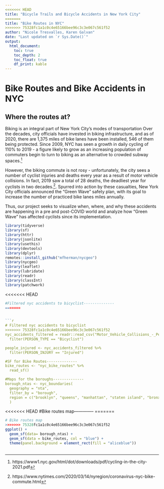 ```yaml
---
<<<<<<< HEAD
title: "Bicycle Trails and Bicycle Accidents in New York City"
=======
title: "Bike Routes in NYC"
>>>>>>> 75328fc1a1c0c4e65166bee96c3c3e067c561f52
author: "Nicole Tresvalles, Karen Galvan"
date: "Last updated on `r Sys.Date()`"
output:
  html_document:
    toc: true
    toc_depth: 2
    toc_float: true
    df_print: kable
---
```


<!--
Comments in HTML are like this! 
-->

# Bike Routes and Bike Accidents in NYC

## Where the routes at?


Biking is an integral part of New York City's modes of transportation Over the decades, city officials have invested in biking infrastructure, and as of 2020, there are 1,375 miles of bike lanes have been installed, 546 of them being protected. Since 2009, NYC has seen a growth in daily cycling of 110% to 2019 - a figure likely to grow as an increasing population of commuters begin to turn to biking as an alternative to crowded subway spaces.^[https://www1.nyc.gov/html/dot/downloads/pdf/cycling-in-the-city-2021.pdf] 

However, the biking commute is not rosy - unfortunately, the city sees a number of cyclist injuries and deaths every year as a result of motor vehicle collisions. In fact, 2019 saw a total of 28 deaths, the deadliest year for cyclists in two decades.^[https://www.nytimes.com/2020/03/14/nyregion/coronavirus-nyc-bike-commute.html]. Spurred into action by these casualties, New York City officials announced the “Green Wave” safety plan, with its goal to increase the number of practiced bike lanes miles annually. 

Thus, our project seeks to visualize when, where, and why these accidents are happening in a pre and post-COVID world and analyze how "Green Wave" has affected cyclists since its implementation. 

```r
library(tidyverse)
library(sf)
library(httr)
library(jsonlite)
library(usethis)
library(devtools)
library(dplyr)
remotes::install_github("mfherman/nycgeo")
library(nycgeo)
library(leaflet)
library(lubridate)
library(readr)
library(classInt)
library(patchwork)
```

<<<<<<< HEAD
```r
#Filtered nyc accidents to bicyclist--------------
=======


```r
# Filtered nyc accidents to bicyclist
>>>>>>> 75328fc1a1c0c4e65166bee96c3c3e067c561f52
nyc_accidents_filtered = readr::read_csv("Motor_Vehicle_Collisions_-_Person.csv") %>% 
  filter(PERSON_TYPE == "Bicyclist")

people_injured <- nyc_accidents_filtered %>% 
  filter(PERSON_INJURY == "Injured") 

#SF for Bike Routes--------------
bike_routes <- "nyc_bike_routes" %>% 
  read_sf()

#Maps for the boroughs--------------
borough_ntas <- nyc_boundaries(
  geography = "nta",
  filter_by = "borough",
  region = c("brooklyn", "queens", "manhattan", "staten island", "bronx")
  )
```



<<<<<<< HEAD
#Bike routes map--------------
=======
```r
# Bike routes map
>>>>>>> 75328fc1a1c0c4e65166bee96c3c3e067c561f52
ggplot() +
  geom_sf(data= borough_ntas) +
  geom_sf(data = bike_routes, col = "blue") +
  theme(panel.background = element_rect(fill = "aliceblue"))
  
```

